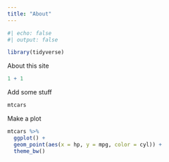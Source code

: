 ```yaml
---
title: "About"
---
```


```r
#| echo: false
#| output: false

library(tidyverse)
```


About this site

```r
1 + 1
```

Add some stuff

```r
mtcars
```

Make a plot

```r
mtcars %>% 
  ggplot() +
  geom_point(aes(x = hp, y = mpg, color = cyl)) + 
  theme_bw()
```



